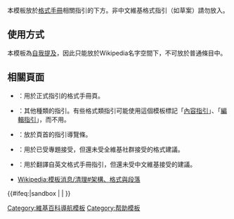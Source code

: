 {{Documentation subpage}}
本模板放於[[Wikipedia:格式手冊|格式手冊]]相關指引的下方。非中文維基格式指引（如草案）請勿放入。

== 使用方式 ==
本模板為[[Wikipedia:避免自我提及|自我提及]]，因此只能放於Wikipedia名字空間下，不可放於普通條目中。

== 相關頁面 ==
* {{tl|style-guideline}}：用於正式指引的格式手冊頁。
* {{tl|Subcat guideline}}：其他種類的指引。有些格式類指引可能使用這個模板標記「[[:Category:維基百科內容指引|內容指引]]」、「[[:Category:維基百科編輯指引|編輯指引]]」，而不用{{tl|style-guideline}}。
* {{tl|Style}}：放於頁首的指引導覽條。
* {{tl|維基專題格式建議}}：用於已受專題接受，但還未受全維基社群接受的格式建議。
* {{tl|Style-guideline-en}}：用於翻譯自英文格式手冊指引，但還未受中文維基接受的建議。
* [[Wikipedia:模板消息/清理#架構、格式與段落]]

<includeonly>{{#ifeq:{{SUBPAGENAME}}|sandbox |
| <!-- CATEGORIES BELOW THIS LINE, PLEASE: -->
[[Category:維基百科導航模板]]
[[Category:帮助模板]]
}}</includeonly>